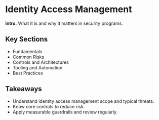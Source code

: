 # Identity Access Management

**Intro.** What it is and why it matters in security programs.

## Key Sections
- Fundamentals
- Common Risks
- Controls and Architectures
- Tooling and Automation
- Best Practices

## Takeaways
- Understand identity access management scope and typical threats.
- Know core controls to reduce risk.
- Apply measurable guardrails and review regularly.
